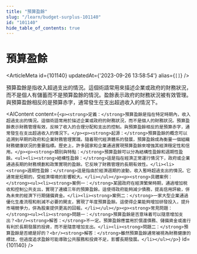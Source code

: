 ```yaml
---
title: "預算盈餘"
slug: "/learn/budget-surplus-101140"
id: "101140"
hide_table_of_contents: true
---
```



# 預算盈餘

<ArticleMeta id={101140} updatedAt={'2023-09-26 13:58:54'} alias={`[]`} />
<div className='border-solid border-b border-t-0 my-4 border-[var(--ifm-color-gray-300)]' />

預算盈餘是指收入超過支出的情況。這個術語常用來描述企業或政府的財務狀況，而不是個人有儲蓄而不是預算盈餘的情況。盈餘表示政府的財務狀況被有效管理。與預算盈餘相反的是預算赤字，通常發生在支出超過收入的情況下。

<AIContent content={`<p><strong>定義：</strong>預算盈餘是指在特定時期內，收入超過支出的情況。這個術語常用於描述企業或政府的財務狀況，而不是個人的財務狀況。預算盈餘表示財務管理有效，反映了收入的合理分配和支出的控制。與預算盈餘相反的是預算赤字，通常發生在支出超過收入的情況下。</p><p><strong>起源：</strong>預算盈餘的概念可以追溯到早期的政府和企業財務管理實踐。隨着現代經濟體系的發展，預算盈餘成為衡量一個組織財務健康狀況的重要指標。歷史上，許多國家和企業通過實現預算盈餘來增強其經濟穩定性和信用。</p><p><strong>類別與特點：</strong>預算盈餘可以分為結構性盈餘和週期性盈餘。<ul><li><strong>結構性盈餘：</strong>這是指在經濟正常運行情況下，政府或企業通過長期的財務規劃和政策實現的盈餘。它反映了財務管理的長期有效性。</li><li><strong>週期性盈餘：</strong>這是指由於經濟週期的波動，收入暫時超過支出的情況。它通常是短期的，受經濟環境的影響較大。</li></ul></p><p><strong>具體案例：</strong><ul><li><strong>案例一：</strong>某國政府在經濟繁榮時期，通過增加税收和控制公共支出，實現了連續三年的預算盈餘。這使得政府能夠減少債務，提高信用評級，併為未來的經濟下行期儲備資金。</li><li><strong>案例二：</strong>一家大型企業通過優化生產流程和削減不必要的開支，實現了年度預算盈餘。這使得企業能夠增加研發投入，提升市場競爭力，併為股東提供更高的回報。</li></ul></p><p><strong>常見問題：</strong><ul><li><strong>問題一：</strong>預算盈餘是否意味着可以隨意增加支出？<br/><strong>解答：</strong>不一定。預算盈餘應當用於償還債務、儲備資金或進行有利於長期發展的投資，而不是隨意增加支出。</li><li><strong>問題二：</strong>預算盈餘是否總是好的？<br/><strong>解答：</strong>雖然預算盈餘通常被視為財務健康的標誌，但過度追求盈餘可能導致公共服務和投資不足，影響長期發展。</li></ul></p>`} id={101140} />
